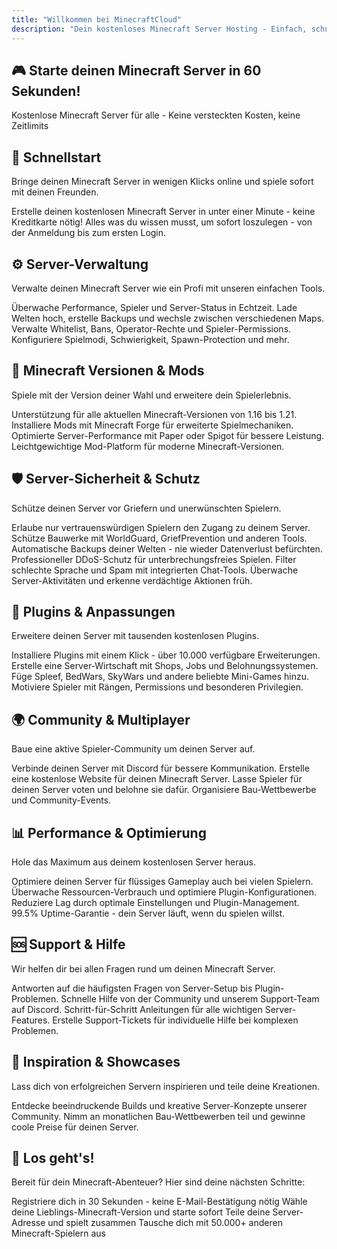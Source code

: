 ```yaml
---
title: "Willkommen bei MinecraftCloud"
description: "Dein kostenloses Minecraft Server Hosting - Einfach, schnell und für immer gratis"
---
```


## 🎮 Starte deinen Minecraft Server in 60 Sekunden!
Kostenlose Minecraft Server für alle - Keine versteckten Kosten, keine Zeitlimits

## 🚀 Schnellstart
Bringe deinen Minecraft Server in wenigen Klicks online und spiele sofort mit deinen Freunden.

<Columns cols={2}>
  <Card title="Server erstellen" icon="plus" horizontal href="/quickstart">
    Erstelle deinen kostenlosen Minecraft Server in unter einer Minute - keine Kreditkarte nötig!
  </Card>

  <Card title="Erste Schritte" icon="play" horizontal href="/getting-started">
    Alles was du wissen musst, um sofort loszulegen - von der Anmeldung bis zum ersten Login.
  </Card>
</Columns>

## ⚙️ Server-Verwaltung
Verwalte deinen Minecraft Server wie ein Profi mit unseren einfachen Tools.

<Columns cols={2}>
  <Card title="Server-Dashboard" icon="gauge" href="/dashboard">
    Überwache Performance, Spieler und Server-Status in Echtzeit.
  </Card>
  
  <Card title="World-Management" icon="globe" href="/worlds">
    Lade Welten hoch, erstelle Backups und wechsle zwischen verschiedenen Maps.
  </Card>
  
  <Card title="Spieler-Verwaltung" icon="users" href="/players">
    Verwalte Whitelist, Bans, Operator-Rechte und Spieler-Permissions.
  </Card>
  
  <Card title="Server-Einstellungen" icon="cog" href="/settings">
    Konfiguriere Spielmodi, Schwierigkeit, Spawn-Protection und mehr.
  </Card>
</Columns>

## 🔧 Minecraft Versionen & Mods
Spiele mit der Version deiner Wahl und erweitere dein Spielerlebnis.

<Columns cols={2}>
  <Card title="Vanilla Minecraft" icon="cube" href="/versions/vanilla">
    Unterstützung für alle aktuellen Minecraft-Versionen von 1.16 bis 1.21.
  </Card>
  
  <Card title="Forge Server" icon="hammer" href="/versions/forge">
    Installiere Mods mit Minecraft Forge für erweiterte Spielmechaniken.
  </Card>
  
  <Card title="Paper/Spigot" icon="paper-plane" href="/versions/paper">
    Optimierte Server-Performance mit Paper oder Spigot für bessere Leistung.
  </Card>
  
  <Card title="Fabric Mods" icon="puzzle-piece" href="/versions/fabric">
    Leichtgewichtige Mod-Platform für moderne Minecraft-Versionen.
  </Card>
</Columns>

## 🛡️ Server-Sicherheit & Schutz
Schütze deinen Server vor Griefern und unerwünschten Spielern.

<Columns cols={3}>
  <Card title="Whitelist System" icon="shield-check" href="/security/whitelist">
    Erlaube nur vertrauenswürdigen Spielern den Zugang zu deinem Server.
  </Card>
  
  <Card title="Anti-Grief Plugins" icon="shield" href="/security/protection">
    Schütze Bauwerke mit WorldGuard, GriefPrevention und anderen Tools.
  </Card>
  
  <Card title="Backup & Restore" icon="cloud-arrow-down" href="/security/backups">
    Automatische Backups deiner Welten - nie wieder Datenverlust befürchten.
  </Card>
  
  <Card title="DDoS-Schutz" icon="shield-alt" href="/security/ddos">
    Professioneller DDoS-Schutz für unterbrechungsfreies Spielen.
  </Card>
  
  <Card title="Chat-Moderation" icon="comment-slash" href="/security/chat">
    Filter schlechte Sprache und Spam mit integrierten Chat-Tools.
  </Card>
  
  <Card title="Server-Monitoring" icon="chart-line" href="/security/monitoring">
    Überwache Server-Aktivitäten und erkenne verdächtige Aktionen früh.
  </Card>
</Columns>

## 🎨 Plugins & Anpassungen
Erweitere deinen Server mit tausenden kostenlosen Plugins.

<Columns cols={2}>
  <Card title="Plugin-Installation" icon="download" href="/plugins/installation">
    Installiere Plugins mit einem Klick - über 10.000 verfügbare Erweiterungen.
  </Card>
  
  <Card title="Economy-Plugins" icon="coins" href="/plugins/economy">
    Erstelle eine Server-Wirtschaft mit Shops, Jobs und Belohnungssystemen.
  </Card>
  
  <Card title="Mini-Games" icon="gamepad" href="/plugins/minigames">
    Füge Spleef, BedWars, SkyWars und andere beliebte Mini-Games hinzu.
  </Card>
  
  <Card title="Rank-Systeme" icon="trophy" href="/plugins/ranks">
    Motiviere Spieler mit Rängen, Permissions und besonderen Privilegien.
  </Card>
</Columns>

## 🌍 Community & Multiplayer
Baue eine aktive Spieler-Community um deinen Server auf.

<Columns cols={2}>
  <Card title="Discord Integration" icon="discord" href="/community/discord">
    Verbinde deinen Server mit Discord für bessere Kommunikation.
  </Card>
  
  <Card title="Website erstellen" icon="globe" href="/community/website">
    Erstelle eine kostenlose Website für deinen Minecraft Server.
  </Card>
  
  <Card title="Voting-Systeme" icon="heart" href="/community/voting">
    Lasse Spieler für deinen Server voten und belohne sie dafür.
  </Card>
  
  <Card title="Events & Contests" icon="calendar" href="/community/events">
    Organisiere Bau-Wettbewerbe und Community-Events.
  </Card>
</Columns>

## 📊 Performance & Optimierung
Hole das Maximum aus deinem kostenlosen Server heraus.

<Columns cols={2}>
  <Card title="Server-Performance" icon="bolt" href="/optimization/performance">
    Optimiere deinen Server für flüssiges Gameplay auch bei vielen Spielern.
  </Card>
  
  <Card title="RAM & CPU Monitoring" icon="memory" href="/optimization/resources">
    Überwache Ressourcen-Verbrauch und optimiere Plugin-Konfigurationen.
  </Card>
  
  <Card title="Lag-Reduktion" icon="timer" href="/optimization/lag">
    Reduziere Lag durch optimale Einstellungen und Plugin-Management.
  </Card>
  
  <Card title="Uptime Garantie" icon="clock" href="/optimization/uptime">
    99.5% Uptime-Garantie - dein Server läuft, wenn du spielen willst.
  </Card>
</Columns>

## 🆘 Support & Hilfe
Wir helfen dir bei allen Fragen rund um deinen Minecraft Server.

<Columns cols={2}>
  <Card title="Häufige Fragen" icon="question-circle" href="/support/faq">
    Antworten auf die häufigsten Fragen von Server-Setup bis Plugin-Problemen.
  </Card>
  
  <Card title="Discord Support" icon="headset" href="https://discord.gg/minecraftcloud">
    Schnelle Hilfe von der Community und unserem Support-Team auf Discord.
  </Card>
  
  <Card title="Video-Tutorials" icon="video" href="/support/tutorials">
    Schritt-für-Schritt Anleitungen für alle wichtigen Server-Features.
  </Card>
  
  <Card title="Ticket-System" icon="ticket" href="/support/tickets">
    Erstelle Support-Tickets für individuelle Hilfe bei komplexen Problemen.
  </Card>
</Columns>

## 🌟 Inspiration & Showcases
Lass dich von erfolgreichen Servern inspirieren und teile deine Kreationen.

<Columns cols={2}>
  <Card title="Server-Showcase ansehen" icon="stars" href="/showcase">
    Entdecke beeindruckende Builds und kreative Server-Konzepte unserer Community.
  </Card>

  <Card title="Build-Wettbewerbe" icon="trophy" href="/contests">
    Nimm an monatlichen Bau-Wettbewerben teil und gewinne coole Preise für deinen Server.
  </Card>
</Columns>

## 🎯 Los geht's!
Bereit für dein Minecraft-Abenteuer? Hier sind deine nächsten Schritte:

<Columns cols={2}>
  <Card title="Kostenlosen Account erstellen" icon="user-plus" href="/register">
    Registriere dich in 30 Sekunden - keine E-Mail-Bestätigung nötig
  </Card>

  <Card title="Ersten Server erstellen" icon="plus" href="/create-server">
    Wähle deine Lieblings-Minecraft-Version und starte sofort
  </Card>

  <Card title="Freunde einladen" icon="users" href="/invite-friends">
    Teile deine Server-Adresse und spielt zusammen
  </Card>

  <Card title="Community beitreten" icon="discord" href="https://discord.gg/minecraftcloud">
    Tausche dich mit 50.000+ anderen Minecraft-Spielern aus
  </Card>
</Columns>
